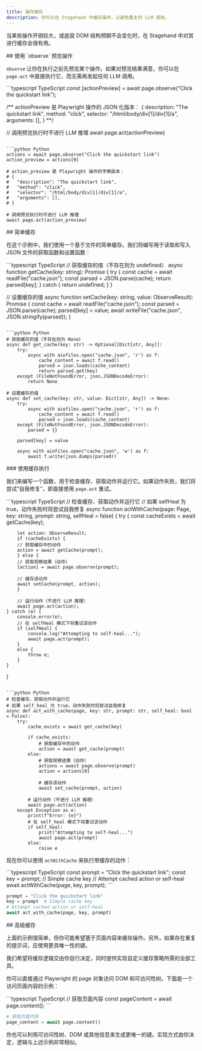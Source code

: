 ```yaml
---
title: 操作缓存
description: 你可以在 Stagehand 中缓存操作，以避免重复的 LLM 调用。
---
```


当某些操作开销较大，或底层 DOM 结构预期不会变化时，在 Stagehand 中对其进行缓存会很有用。

<div id="using-observe-to-preview-an-action">
  ## 使用 `observe` 预览操作
</div>

`observe` 让你在执行之前先预览某个操作。如果对预览结果满意，你可以在 `page.act` 中直接执行它，而无需再发起任何 LLM 调用。

<CodeGroup>
```typescript TypeScript
const [actionPreview] = await page.observe("Click the quickstart link");

/** actionPreview 是 Playwright 操作的 JSON 化版本：
{
	description: "The quickstart link",
	method: "click",
	selector: "/html/body/div[1]/div[1]/a",
	arguments: [],
}
**/

// 调用预览执行时不进行 LLM 推理
await page.act(actionPreview)
```

```python Python
actions = await page.observe("Click the quickstart link")
action_preview = actions[0]

# action_preview 是 Playwright 操作的字典版本：
# {
#	"description": "The quickstart link",
#	"method": "click",
#	"selector": "/html/body/div[1]/div[1]/a",
#	"arguments": [],
# }

# 调用预览执行时不进行 LLM 推理
await page.act(action_preview)
```
</CodeGroup>

<div id="simple-caching">
  ## 简单缓存
</div>

在这个示例中，我们使用一个基于文件的简单缓存。我们将编写用于读取和写入 JSON 文件的获取函数和设置函数：

<CodeGroup>
```typescript TypeScript
// 获取缓存的值（不存在则为 undefined）
async function getCache(key: string): Promise<ObserveResult | undefined> {
  try {
    const cache = await readFile("cache.json");
    const parsed = JSON.parse(cache);
    return parsed[key];
  } catch {
    return undefined;
  }
}

// 设置缓存的值
async function setCache(key: string, value: ObserveResult): Promise<void> {
  const cache = await readFile("cache.json");
  const parsed = JSON.parse(cache);
  parsed[key] = value;
  await writeFile("cache.json", JSON.stringify(parsed));
}
```

```python Python
# 获取缓存的值（不存在则为 None）
async def get_cache(key: str) -> Optional[Dict[str, Any]]:
    try:
        async with aiofiles.open("cache.json", 'r') as f:
            cache_content = await f.read()
            parsed = json.loads(cache_content)
            return parsed.get(key)
    except (FileNotFoundError, json.JSONDecodeError):
        return None

# 设置缓存的值
async def set_cache(key: str, value: Dict[str, Any]) -> None:
    try:
        async with aiofiles.open("cache.json", 'r') as f:
            cache_content = await f.read()
            parsed = json.loads(cache_content)
    except (FileNotFoundError, json.JSONDecodeError):
        parsed = {}
    
    parsed[key] = value
    
    async with aiofiles.open("cache.json", 'w') as f:
        await f.write(json.dumps(parsed))
```
</CodeGroup>

<div id="act-with-cache">
  ### 使用缓存执行
</div>

我们来编写一个函数，用于检查缓存、获取动作并运行它。如果动作失败，我们将尝试“自我修复”，即直接使用 `page.act` 重试。

<CodeGroup>
```typescript TypeScript
// 检查缓存、获取动作并运行它
// 如果 selfHeal 为 true，动作失败时将尝试自我修复
async function actWithCache(page: Page, key: string, prompt: string, selfHeal = false) {
	try {
		const cacheExists = await getCache(key);

		let action: ObserveResult;
		if (cacheExists) {
		// 获取缓存中的动作
		action = await getCache(prompt);
		} else {
		// 获取观察结果（动作）
		[action] = await page.observe(prompt);

		// 缓存该动作
		await setCache(prompt, action);
		}

		// 运行动作（不进行 LLM 推理）
		await page.act(action);
	} catch (e) {
		console.error(e);
		// 在 selfHeal 模式下将重试该动作
		if (selfHeal) {
			console.log("Attempting to self-heal...");
			await page.act(prompt);
		}
		else {
			throw e;
		}
	}
}
```

```python Python
# 检查缓存、获取动作并运行它
# 如果 self_heal 为 true，动作失败时将尝试自我修复
async def act_with_cache(page, key: str, prompt: str, self_heal: bool = False):
    try:
        cache_exists = await get_cache(key)

        if cache_exists:
            # 获取缓存中的动作
            action = await get_cache(prompt)
        else:
            # 获取观察结果（动作）
            actions = await page.observe(prompt)
            action = actions[0]

            # 缓存该动作
            await set_cache(prompt, action)

        # 运行动作（不进行 LLM 推理）
        await page.act(action)
    except Exception as e:
        print(f"Error: {e}")
        # 在 self_heal 模式下将重试该动作
        if self_heal:
            print("Attempting to self-heal...")
            await page.act(prompt)
        else:
            raise e
```
</CodeGroup>

现在你可以使用 `actWithCache` 来执行带缓存的动作：

<CodeGroup>
```typescript TypeScript
const prompt = "Click the quickstart link";
const key = prompt; // Simple cache key
// Attempt cached action or self-heal
await actWithCache(page, key, prompt);
```

```python Python
prompt = "Click the quickstart link"
key = prompt  # Simple cache key
# Attempt cached action or self-heal
await act_with_cache(page, key, prompt)
```
</CodeGroup>

<div id="advanced-caching">
  ## 高级缓存
</div>

上面的示例很简单，但你可能希望基于页面内容来缓存操作。另外，如果存在重复的提示词，应使用更具唯一性的键。

我们希望将缓存逻辑交由你自行决定，同时提供实现自定义缓存策略所需的全部工具。

你可以直接通过 Playwright 的 page 对象访问 DOM 和可访问性树。下面是一个访问页面内容的示例：

<CodeGroup>
```typescript TypeScript
// 获取页面内容
const pageContent = await page.content();
```

```python Python
# 获取页面内容
page_content = await page.content()
```
</CodeGroup>

你也可以利用可访问性树、DOM 或其他信息来生成更唯一的键。实现方式由你决定，逻辑与上述示例非常相似。